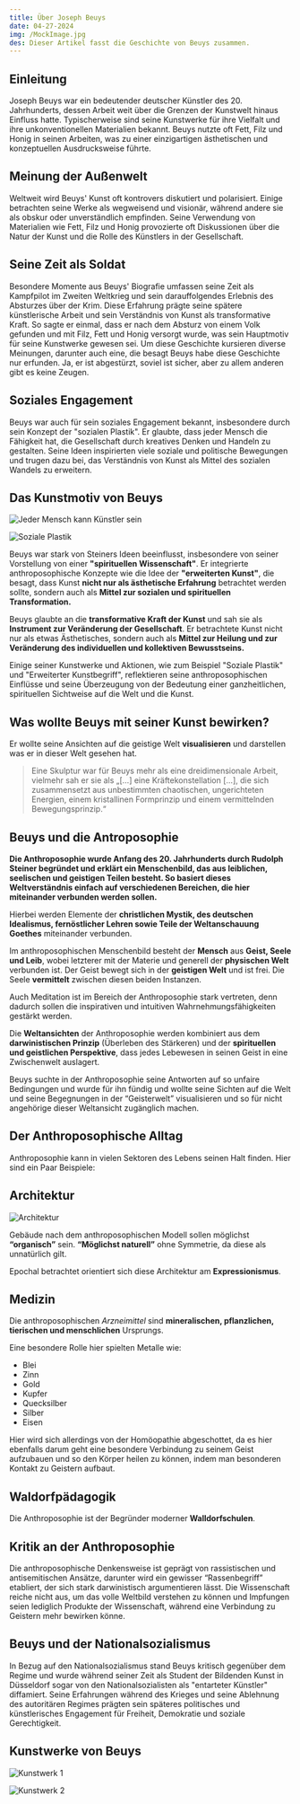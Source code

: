 ```yaml
---
title: Über Joseph Beuys
date: 04-27-2024
img: /MockImage.jpg
des: Dieser Artikel fasst die Geschichte von Beuys zusammen.
---
```


## Einleitung

Joseph Beuys war ein bedeutender deutscher Künstler des 20. Jahrhunderts, dessen Arbeit weit über die Grenzen der Kunstwelt hinaus Einfluss hatte. Typischerweise sind seine Kunstwerke für ihre Vielfalt und ihre unkonventionellen Materialien bekannt. Beuys nutzte oft Fett, Filz und Honig in seinen Arbeiten, was zu einer einzigartigen ästhetischen und konzeptuellen Ausdrucksweise führte.

## Meinung der Außenwelt

Weltweit wird Beuys' Kunst oft kontrovers diskutiert und polarisiert. Einige betrachten seine Werke als wegweisend und visionär, während andere sie als obskur oder unverständlich empfinden. Seine Verwendung von Materialien wie Fett, Filz und Honig provozierte oft Diskussionen über die Natur der Kunst und die Rolle des Künstlers in der Gesellschaft.

## Seine Zeit als Soldat

Besondere Momente aus Beuys' Biografie umfassen seine Zeit als Kampfpilot im Zweiten Weltkrieg und sein darauffolgendes Erlebnis des Absturzes über der Krim. Diese Erfahrung prägte seine spätere künstlerische Arbeit und sein Verständnis von Kunst als transformative Kraft. So sagte er einmal, dass er nach dem Absturz von einem Volk gefunden und mit Filz, Fett und Honig versorgt wurde, was sein Hauptmotiv für seine Kunstwerke gewesen sei. Um diese Geschichte kursieren diverse Meinungen, darunter auch eine, die besagt Beuys habe diese Geschichte nur erfunden. Ja, er ist abgestürzt, soviel ist sicher, aber zu allem anderen gibt es keine Zeugen.

## Soziales Engagement

Beuys war auch für sein soziales Engagement bekannt, insbesondere durch sein Konzept der "sozialen Plastik". Er glaubte, dass jeder Mensch die Fähigkeit hat, die Gesellschaft durch kreatives Denken und Handeln zu gestalten. Seine Ideen inspirierten viele soziale und politische Bewegungen und trugen dazu bei, das Verständnis von Kunst als Mittel des sozialen Wandels zu erweitern.

## Das Kunstmotiv von Beuys

![Jeder Mensch kann Künstler sein](/articlecontents/ueber-beuys/JederMensch.png)

![Soziale Plastik](/articlecontents/ueber-beuys/SozialePlastik.png)

Beuys war stark von Steiners Ideen beeinflusst, insbesondere von seiner Vorstellung von einer **"spirituellen Wissenschaft"**. Er integrierte anthroposophische Konzepte wie die Idee der **"erweiterten Kunst"**, die besagt, dass Kunst **nicht nur als ästhetische Erfahrung** betrachtet werden sollte, sondern auch als **Mittel zur sozialen und spirituellen Transformation.**

Beuys glaubte an die **transformative Kraft der Kunst** und sah sie als **Instrument zur Veränderung der Gesellschaft**. Er betrachtete Kunst nicht nur als etwas Ästhetisches, sondern auch als **Mittel zur Heilung und zur Veränderung des individuellen und kollektiven Bewusstseins.**

Einige seiner Kunstwerke und Aktionen, wie zum Beispiel "Soziale Plastik" und "Erweiterter Kunstbegriff", reflektieren seine anthroposophischen Einflüsse und seine Überzeugung von der Bedeutung einer ganzheitlichen, spirituellen Sichtweise auf die Welt und die Kunst.

## Was wollte Beuys mit seiner Kunst bewirken?

Er wollte seine Ansichten auf die geistige Welt **visualisieren** und darstellen was er in dieser Welt gesehen hat. 

> Eine Skulptur war für Beuys mehr als eine dreidimensionale Arbeit, vielmehr sah er sie als „[…] eine Kräftekonstellation […], die sich zusammensetzt aus unbestimmten chaotischen, ungerichteten Energien, einem kristallinen Formprinzip und einem vermittelnden Bewegungsprinzip.“
> 

## Beuys und die Antroposophie

**Die Anthroposophie wurde Anfang des 20. Jahrhunderts durch Rudolph Steiner begründet und erklärt ein Menschenbild, das aus leiblichen, seelischen und geistigen Teilen besteht. So basiert dieses Weltverständnis einfach auf verschiedenen Bereichen, die hier miteinander verbunden werden sollen.**

Hierbei werden Elemente der **christlichen Mystik, des deutschen Idealismus, fernöstlicher Lehren sowie Teile der Weltanschauung Goethes** miteinander verbunden.

Im anthroposophischen Menschenbild besteht der **Mensch** aus **Geist, Seele und Leib**, wobei letzterer mit der Materie und generell der **physischen Welt** verbunden ist. Der Geist bewegt sich in der **geistigen Welt** und ist frei. Die Seele **vermittelt** zwischen diesen beiden Instanzen.

 Auch Meditation ist im Bereich der Anthroposophie stark vertreten, denn dadurch sollen die inspirativen und intuitiven Wahrnehmungsfähigkeiten gestärkt werden.

Die **Weltansichten** der Anthroposophie werden kombiniert aus dem **darwinistischen Prinzip** (Überleben des Stärkeren) und der **spirituellen und geistlichen Perspektive**, dass jedes Lebewesen in seinen Geist in eine Zwischenwelt auslagert. 

Beuys suchte in der Anthroposophie seine Antworten auf so unfaire Bedingungen und wurde für ihn fündig und wollte seine Sichten auf die Welt und seine Begegnungen in der “Geisterwelt” visualisieren und so für nicht angehörige dieser Weltansicht zugänglich machen.

## Der Anthroposophische Alltag

Anthroposophie kann in vielen Sektoren des Lebens seinen Halt finden. Hier sind ein Paar Beispiele:

## Architektur

![Architektur](/articlecontents/ueber-beuys/Arch.png)

Gebäude nach dem anthroposophischen Modell sollen möglichst **“organisch”** sein. **“Möglichst naturell”** ohne Symmetrie, da diese als unnatürlich gilt. 

Epochal betrachtet orientiert sich diese Architektur am **Expressionismus**.

## Medizin

Die anthroposophischen *Arzneimittel* sind **mineralischen, pflanzlichen, tierischen und menschlichen** Ursprungs.

Eine besondere Rolle hier spielten Metalle wie:

- Blei
- Zinn
- Gold
- Kupfer
- Quecksilber
- Silber
- Eisen

Hier wird sich allerdings von der Homöopathie abgeschottet, da es hier ebenfalls darum geht eine besondere Verbindung zu seinem Geist aufzubauen und so den Körper heilen zu können, indem man besonderen Kontakt zu Geistern aufbaut.

## Waldorfpädagogik

Die Anthroposophie ist der Begründer moderner **Walldorfschulen**.

## Kritik an der Anthroposophie

Die anthroposophische Denkensweise ist geprägt von rassistischen und antisemitischen Ansätze, darunter wird ein gewisser “Rassenbegriff” etabliert, der sich stark darwinistisch argumentieren lässt. Die Wissenschaft reiche nicht aus, um das volle Weltbild verstehen zu können und Impfungen seien lediglich Produkte der Wissenschaft, während eine Verbindung zu Geistern mehr bewirken könne. 

## Beuys und der Nationalsozialismus

In Bezug auf den Nationalsozialismus stand Beuys kritisch gegenüber dem Regime und wurde während seiner Zeit als Student der Bildenden Kunst in Düsseldorf sogar von den Nationalsozialisten als "entarteter Künstler" diffamiert. Seine Erfahrungen während des Krieges und seine Ablehnung des autoritären Regimes prägten sein späteres politisches und künstlerisches Engagement für Freiheit, Demokratie und soziale Gerechtigkeit.

## Kunstwerke von Beuys

![Kunstwerk 1](/articlecontents/ueber-beuys/1.png)

![Kunstwerk 2](/articlecontents/ueber-beuys/2.png)